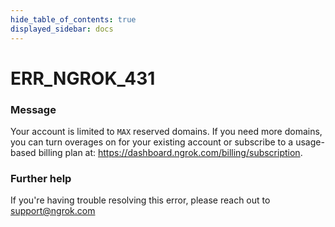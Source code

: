 ```yaml
---
hide_table_of_contents: true
displayed_sidebar: docs
---
```



# ERR_NGROK_431

### Message

Your account is limited to `MAX` reserved domains. If you need more domains, you can turn overages on for your existing account or subscribe to a usage-based billing plan at: https://dashboard.ngrok.com/billing/subscription.

### Further help

If you're having trouble resolving this error, please reach out to [support@ngrok.com](mailto:support@ngrok.com?subject=Help%20with%20ERR_NGROK_431)

<ErrorDetails error="err_ngrok_431" />
